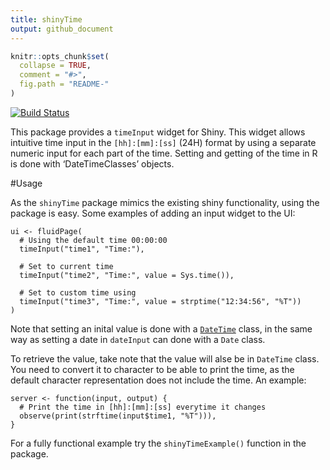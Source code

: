 ```yaml
---
title: shinyTime
output: github_document
---
```


<!-- README.md is generated from README.Rmd. Please edit that file -->

```r
knitr::opts_chunk$set(
  collapse = TRUE,
  comment = "#>",
  fig.path = "README-"
)
```

[![Build Status](https://travis-ci.org/burgerga/shinyTime.svg?branch=master)](https://travis-ci.org/burgerga/shinyTime)

This package provides a `timeInput` widget for Shiny. This widget allows intuitive time input in the
`[hh]:[mm]:[ss]` (24H) format by using a separate numeric input for each part of the time. 
Setting and getting of the time in R is done with 'DateTimeClasses' objects.

#Usage

As the `shinyTime` package mimics the existing shiny functionality, using the package is easy. Some
examples of adding an input widget to the UI:

```
ui <- fluidPage(
  # Using the default time 00:00:00
  timeInput("time1", "Time:"),

  # Set to current time
  timeInput("time2", "Time:", value = Sys.time()),

  # Set to custom time using 
  timeInput("time3", "Time:", value = strptime("12:34:56", "%T"))
)
```

Note that setting an inital value is done with a [`DateTime`](http://www.inside-r.org/r-doc/base/DateTimeClasses) class,
in the same way as setting a date in `dateInput` can done with a `Date` class.

To retrieve the value, take note that the value will alse be in `DateTime` class. You need
to convert it to character to be able to print the time, as the default character representation
does not include the time. An example:

```
server <- function(input, output) {
  # Print the time in [hh]:[mm]:[ss] everytime it changes
  observe(print(strftime(input$time1, "%T"))),
}
```

For a fully functional example try the `shinyTimeExample()` function in the package.

